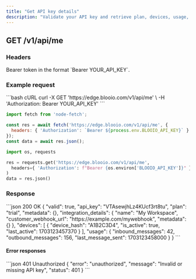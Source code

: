 ```yaml
---
title: "Get API key details"
description: "Validate your API key and retrieve plan, devices, usage, and integration details."
---
```


## GET /v1/api/me

### Headers

<ParamField header="Authorization" type="string" required>
Bearer token in the format `Bearer YOUR_API_KEY`.
</ParamField>

### Example request

<RequestExample>
```bash cURL
curl -X GET 'https://edge.blooio.com/v1/api/me' \
  -H 'Authorization: Bearer YOUR_API_KEY'
```

```javascript Node.js
import fetch from 'node-fetch';

const res = await fetch('https://edge.blooio.com/v1/api/me', {
  headers: { 'Authorization': `Bearer ${process.env.BLOOIO_API_KEY}` }
});
const data = await res.json();
```

```python Python
import os, requests

res = requests.get('https://edge.blooio.com/v1/api/me',
  headers={ 'Authorization': f"Bearer {os.environ['BLOOIO_API_KEY']}" }
)
data = res.json()
```
</RequestExample>

### Response

<ResponseExample>
```json 200 OK
{
  "valid": true,
  "api_key": "VTAsewjhLz4KUcf3rt8tu",
  "plan": "trial",
  "metadata": {},
  "integration_details": {
    "name": "My Workspace",
    "customer_webhook_url": "https://example.com/mywebhook",
    "metadata": {}
  },
  "devices": [
    { "device_hash": "A1B2C3D4", "is_active": true, "last_active": 1703123457370 }
  ],
  "usage": {
    "inbound_messages": 42,
    "outbound_messages": 156,
    "last_message_sent": 1703123458000
  }
}
```
</ResponseExample>

#### Error responses

<ResponseExample>
```json 401 Unauthorized
{ "error": "unauthorized", "message": "Invalid or missing API key", "status": 401 }
```
</ResponseExample>


